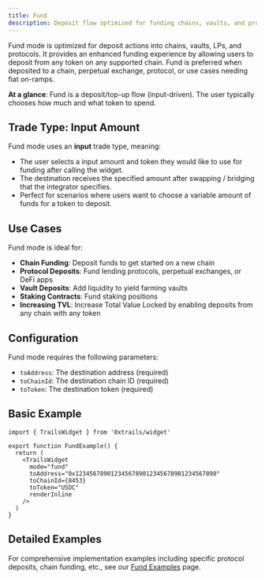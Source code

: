 ```yaml
---
title: Fund
description: Deposit flow optimized for funding chains, vaults, and protocols
---
```


Fund mode is optimized for deposit actions into chains, vaults, LPs, and protocols. It provides an enhanced funding experience by allowing users to deposit from any token on any supported chain. Fund is preferred when deposited to a chain, perpetual exchange, protocol, or use cases needing fiat on-ramps. 

**At a glance**: Fund is a deposit/top-up flow (input-driven). The user typically chooses how much and what token to spend.

## Trade Type: Input Amount

Fund mode uses an **input** trade type, meaning:
- The user selects a input amount and token they would like to use for funding after calling the widget.
- The destination receives the specified amount after swapping / bridging that the integrator specifies.
- Perfect for scenarios where users want to choose a variable amount of funds for a token to deposit.

## Use Cases

Fund mode is ideal for:
- **Chain Funding**: Deposit funds to get started on a new chain
- **Protocol Deposits**: Fund lending protocols, perpetual exchanges, or DeFi apps
- **Vault Deposits**: Add liquidity to yield farming vaults
- **Staking Contracts**: Fund staking positions
- **Increasing TVL**: Increase Total Value Locked by enabling deposits from any chain with any token

## Configuration

Fund mode requires the following parameters:
- `toAddress`: The destination address (required)
- `toChainId`: The destination chain ID (required)
- `toToken`: The destination token (required)

## Basic Example

```tsx
import { TrailsWidget } from '0xtrails/widget'

export function FundExample() {
  return (
    <TrailsWidget
      mode="fund"
      toAddress="0x1234567890123456789012345678901234567890"
      toChainId={8453}
      toToken="USDC"
      renderInline
    />
  )
}
```

## Detailed Examples

For comprehensive implementation examples including specific protocol deposits, chain funding, etc., see our [Fund Examples](@use-cases/fund) page.
